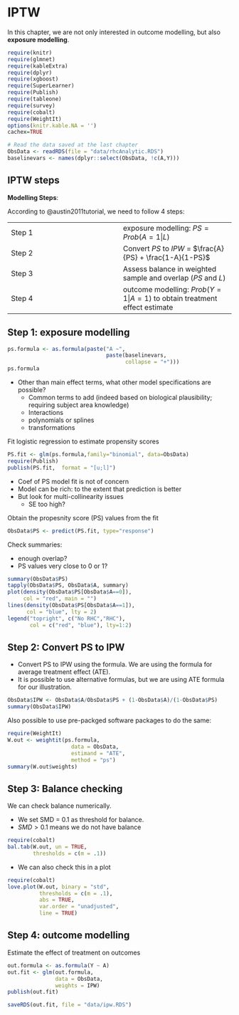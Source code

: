 # IPTW

In this chapter, we are not only interested in outcome modelling, but also **exposure modelling**.

```r
require(knitr)
require(glmnet)
require(kableExtra)
require(dplyr)
require(xgboost)
require(SuperLearner)
require(Publish)
require(tableone)
require(survey)
require(cobalt)
require(WeightIt)
options(knitr.kable.NA = '')
cachex=TRUE
```

```r
# Read the data saved at the last chapter
ObsData <- readRDS(file = "data/rhcAnalytic.RDS")
baselinevars <- names(dplyr::select(ObsData, !c(A,Y)))
```

## IPTW steps 

**Modelling Steps**:

According to @austin2011tutorial, we need to follow 4 steps:

|  |  |
|-|-|
|Step 1| exposure modelling: $PS = Prob(A=1|L)$|
|Step 2| Convert $PS$ to $IPW$  = $\frac{A}{PS} + \frac{1-A}{1-PS}$|
|Step 3| Assess balance in weighted sample and overlap ($PS$ and $L$)|
|Step 4| outcome modelling: $Prob(Y=1|A=1)$ to obtain treatment effect estimate  |

## Step 1: exposure modelling

```r
ps.formula <- as.formula(paste("A ~",
                               paste(baselinevars,
                                     collapse = "+")))
ps.formula
```

- Other than main effect terms, what other model specifications are possible?
  - Common terms to add (indeed based on biological plausibility; requiring subject area knowledge)
  - Interactions
  - polynomials or splines
  - transformations

Fit logistic regression to estimate propensity scores

```r
PS.fit <- glm(ps.formula,family="binomial", data=ObsData)
require(Publish)
publish(PS.fit,  format = "[u;l]")
```

- Coef of PS model fit is not of concern 
- Model can be rich: to the extent that prediction is better
- But look for multi-collinearity issues
  - SE too high?

Obtain the propesnity score (PS) values from the fit

```r
ObsData$PS <- predict(PS.fit, type="response")
```

Check summaries: 

- enough overlap?
- PS values very close to 0 or 1?

```r
summary(ObsData$PS)
tapply(ObsData$PS, ObsData$A, summary)
plot(density(ObsData$PS[ObsData$A==0]), 
     col = "red", main = "")
lines(density(ObsData$PS[ObsData$A==1]), 
      col = "blue", lty = 2)
legend("topright", c("No RHC","RHC"), 
       col = c("red", "blue"), lty=1:2)
```


## Step 2: Convert PS to IPW 

- Convert PS to IPW using the formula. We are using the formula for average treatment effect (ATE). 
- It is possible to use alternative formulas, but we are using ATE formula for our illustration.

```r
ObsData$IPW <- ObsData$A/ObsData$PS + (1-ObsData$A)/(1-ObsData$PS)
summary(ObsData$IPW)
```

Also possible to use pre-packged software packages to do the same:

```r
require(WeightIt)
W.out <- weightit(ps.formula, 
                    data = ObsData, 
                    estimand = "ATE",
                    method = "ps")
summary(W.out$weights)
```


## Step 3: Balance checking

We can check balance numerically. 

- We set SMD = 0.1 as threshold for balance.
- $SMD \gt 0.1$ means we do not have balance

```r
require(cobalt)
bal.tab(W.out, un = TRUE, 
        thresholds = c(m = .1))
```

- We can also check this in a plot

```r
require(cobalt)
love.plot(W.out, binary = "std",
          thresholds = c(m = .1),
          abs = TRUE, 
          var.order = "unadjusted", 
          line = TRUE)
```

## Step 4: outcome modelling 

Estimate the effect of treatment on outcomes 

```r
out.formula <- as.formula(Y ~ A)
out.fit <- glm(out.formula,
               data = ObsData,
               weights = IPW)
publish(out.fit)
```


```r
saveRDS(out.fit, file = "data/ipw.RDS")
```
